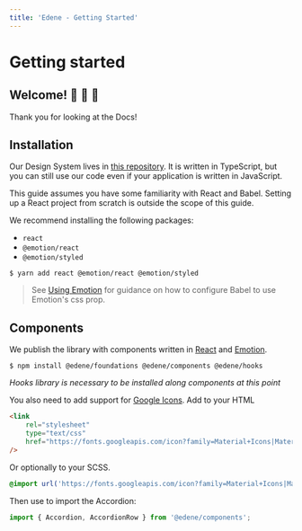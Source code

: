 ```yaml
---
title: 'Edene - Getting Started'
---
```


# Getting started

## Welcome! 🤗 🎊 🤝

Thank you for looking at the Docs!

## Installation

Our Design System lives in [this repository](https://github.com/aLosada7/edene). It is written in TypeScript, but you can still use our code even if your application is written in JavaScript.

This guide assumes you have some familiarity with React and Babel. Setting up a React project from scratch is outside the scope of this guide.

We recommend installing the following packages:

-   `react`
-   `@emotion/react`
-   `@emotion/styled`

```shell
$ yarn add react @emotion/react @emotion/styled
```

> See [Using Emotion](https://guardian.github.io/source/?path=/docs/docs-04-using-emotion--page) for guidance on how to configure Babel to use Emotion's css prop.

## Components

We publish the library with components written in [React](https://reactjs.org/) and [Emotion](https://emotion.sh/).

```shell
$ npm install @edene/foundations @edene/components @edene/hooks
```

_Hooks library is necessary to be installed along components at this point_

You also need to add support for [Google Icons](https://fonts.google.com/icons?selected=Material+Icons). Add to your HTML

```html
<link
    rel="stylesheet"
    type="text/css"
    href="https://fonts.googleapis.com/icon?family=Material+Icons|Material+Icons+Outlined"
/>
```

Or optionally to your SCSS.

```scss
@import url('https://fonts.googleapis.com/icon?family=Material+Icons|Material+Icons+Outlined');
```

Then use to import the Accordion:

```typescript
import { Accordion, AccordionRow } from '@edene/components';
```
